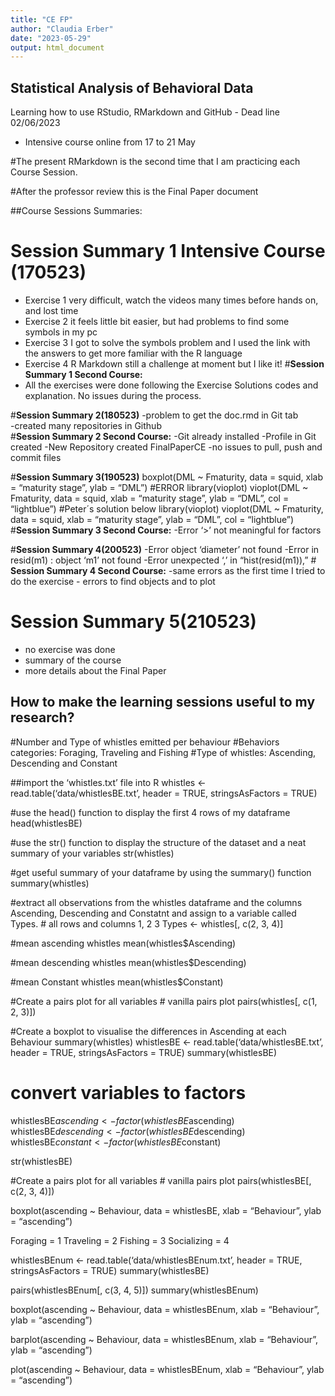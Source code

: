 ```yaml
---
title: "CE FP"
author: "Claudia Erber"
date: "2023-05-29"
output: html_document
---
```


## **Statistical Analysis of Behavioral Data**

Learning how to use RStudio, RMarkdown and GitHub
- Dead line 02/06/2023

- Intensive course online from 17 to 21 May

#The present RMarkdown is the second time that I am practicing each Course Session.

#After the professor review this is the Final Paper document 

##Course Sessions Summaries:

# **Session Summary 1 Intensive Course (170523)**

- Exercise 1 very difficult, watch the videos many times before hands on, and lost time
- Exercise 2 it feels little bit easier, but had problems to find some symbols in my pc
- Exercise 3 I got to solve the symbols problem and I used the link with the answers to get more familiar with the R language
- Exercise 4 R Markdown still a challenge at moment but I like it!
#**Session Summary 1 Second Course:**
- All the exercises were done following the Exercise Solutions codes and explanation. No issues during the process. 



#**Session Summary 2(180523)**
-problem to get the doc.rmd in Git tab   
-created many repositories in Github  
#**Session Summary 2 Second Course:**
-Git already installed
-Profile in Git created
-New Repository created FinalPaperCE 
-no issues to pull, push and commit files


#**Session Summary 3(190523)**
boxplot(DML ~ Fmaturity, data = squid, xlab = "maturity stage", ylab = "DML")
#ERROR 
library(vioplot)
vioplot(DML ~ Fmaturity, data = squid, xlab = "maturity stage", ylab = "DML", col = "lightblue")
#Peter´s solution below
library(vioplot)
vioplot(DML ~ Fmaturity, data = squid, xlab = "maturity stage", ylab = "DML", col = "lightblue")
#**Session Summary 3 Second Course:**
-Error ‘>’ not meaningful for factors

#**Session Summary 4(200523)**
-Error object 'diameter' not found
-Error in resid(m1) : object 'm1' not found
-Error unexpected ',' in "hist(resid(m1)),"
# **Session Summary 4 Second Course:**
-same errors as the first time I tried to do the exercise 
- errors to find objects and to plot


# **Session Summary 5(210523)**
- no exercise was done
- summary of the course
- more details about the Final Paper

## How to make the learning sessions useful to my research?

#Number and Type of whistles emitted per behaviour
#Behaviors categories: Foraging, Traveling and Fishing
#Type of whistles: Ascending, Descending and Constant

##import the ‘whistles.txt’ file into R
whistles <- read.table('data/whistlesBE.txt', header = TRUE, stringsAsFactors = TRUE)

#use the head() function to display the first 4 rows of my dataframe
head(whistlesBE)

#use the str() function to display the structure of the dataset and a neat summary of your variables
str(whistles)

#get useful summary of your dataframe by using the summary() function
summary(whistles)

#extract all observations from the whistles dataframe and the columns Ascending, Descending and Constatnt and assign to a variable called Types.
# all rows and columns 1, 2 3
Types <- whistles[, c(2, 3, 4)]

#mean ascending whistles
mean(whistles$Ascending)

#mean descending whistles
mean(whistles$Descending)

#mean Constant whistles
mean(whistles$Constant)

#Create a pairs plot for all variables
# vanilla pairs plot
pairs(whistles[, c(1, 2, 3)])


#Create a boxplot to visualise the differences in Ascending at each Behaviour
summary(whistles)
whistlesBE <- read.table('data/whistlesBE.txt', header = TRUE, stringsAsFactors = TRUE)
summary(whistlesBE)

# convert variables to factors
whistlesBE$ascending <- factor(whistlesBE$ascending)
whistlesBE$descending <- factor(whistlesBE$descending)
whistlesBE$constant <- factor(whistlesBE$constant)

str(whistlesBE)

#Create a pairs plot for all variables
# vanilla pairs plot
pairs(whistlesBE[, c(2, 3, 4)])

boxplot(ascending ~ Behaviour, data = whistlesBE, xlab = "Behaviour", ylab = "ascending")

Foraging = 1
Traveling = 2
Fishing = 3
Socializing = 4


whistlesBEnum <- read.table('data/whistlesBEnum.txt', header = TRUE, stringsAsFactors = TRUE)
summary(whistlesBE)

pairs(whistlesBEnum[, c(3, 4, 5)])
summary(whistlesBEnum)

boxplot(ascending ~ Behaviour, data = whistlesBEnum, xlab = "Behaviour", ylab = "ascending")

barplot(ascending ~ Behaviour, data = whistlesBEnum, xlab = "Behaviour", ylab = "ascending")

plot(ascending ~ Behaviour, data = whistlesBEnum, xlab = "Behaviour", ylab = "ascending")

